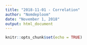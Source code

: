 ```yaml
---
title: "2018-11-01 - Correlation"
author: "Nomdeploom"
date: "November 1, 2018"
output: html_document
---
```


```r
knitr::opts_chunk$set(echo = TRUE)
```
